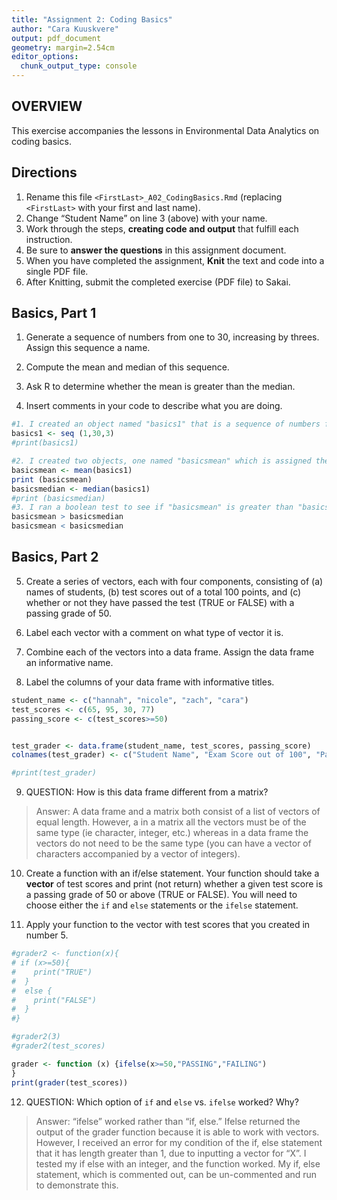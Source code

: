 ```yaml
---
title: "Assignment 2: Coding Basics"
author: "Cara Kuuskvere"
output: pdf_document
geometry: margin=2.54cm
editor_options: 
  chunk_output_type: console
---
```


## OVERVIEW

This exercise accompanies the lessons in Environmental Data Analytics on coding basics.

## Directions

1.  Rename this file `<FirstLast>_A02_CodingBasics.Rmd` (replacing `<FirstLast>` with your first and last name).
2.  Change "Student Name" on line 3 (above) with your name.
3.  Work through the steps, **creating code and output** that fulfill each instruction.
4.  Be sure to **answer the questions** in this assignment document.
5.  When you have completed the assignment, **Knit** the text and code into a single PDF file.
6.  After Knitting, submit the completed exercise (PDF file) to Sakai.

## Basics, Part 1

1.  Generate a sequence of numbers from one to 30, increasing by threes. Assign this sequence a name.

2.  Compute the mean and median of this sequence.

3.  Ask R to determine whether the mean is greater than the median.

4.  Insert comments in your code to describe what you are doing.

```r
#1. I created an object named "basics1" that is a sequence of numbers from 1 to 30 increasing by 3's. I then printed this sequence (and commented this action out) to review its outputs and check my work. 
basics1 <- seq (1,30,3)
#print(basics1)

#2. I created two objects, one named "basicsmean" which is assigned the mean value of the sequence "basics1". I then created a "basicsmedian" object, which is assigned the value fo the median of the sequence "basics1." I printed each of these to see their values, which I commented out since that was not requested. 
basicsmean <- mean(basics1)
print (basicsmean)
basicsmedian <- median(basics1)
#print (basicsmedian)
#3. I ran a boolean test to see if "basicsmean" is greater than "basicsmedian", and this returned the value of false. I also ran the boolean to see if the mean is less than the median, which also returned false -- therefore, the values are equal. 
basicsmean > basicsmedian
basicsmean < basicsmedian
```

## Basics, Part 2

5.  Create a series of vectors, each with four components, consisting of (a) names of students, (b) test scores out of a total 100 points, and (c) whether or not they have passed the test (TRUE or FALSE) with a passing grade of 50.

6.  Label each vector with a comment on what type of vector it is.

7.  Combine each of the vectors into a data frame. Assign the data frame an informative name.

8.  Label the columns of your data frame with informative titles.

```r
student_name <- c("hannah", "nicole", "zach", "cara")
test_scores <- c(65, 95, 30, 77)
passing_score <- c(test_scores>=50)


test_grader <- data.frame(student_name, test_scores, passing_score)
colnames(test_grader) <- c("Student Name", "Exam Score out of 100", "Passing?")

#print(test_grader)


```

9.  QUESTION: How is this data frame different from a matrix?

> Answer: A data frame and a matrix both consist of a list of vectors of equal length. However, a in a matrix all the vectors must be of the same type (ie character, integer, etc.) whereas in a data frame the vectors do not need to be the same type (you can have a vector of characters accompanied by a vector of integers). 

10. Create a function with an if/else statement. Your function should take a **vector** of test scores and print (not return) whether a given test score is a passing grade of 50 or above (TRUE or FALSE). You will need to choose either the `if` and `else` statements or the `ifelse` statement. 

11. Apply your function to the vector with test scores that you created in number 5.

```r
#grader2 <- function(x){
# if (x>=50){
#    print("TRUE")
#  }
#  else {
#    print("FALSE")
#  }
#}

#grader2(3)
#grader2(test_scores)

grader <- function (x) {ifelse(x>=50,"PASSING","FAILING")
}
print(grader(test_scores))
```

12. QUESTION: Which option of `if` and `else` vs. `ifelse` worked? Why?

> Answer: "ifelse" worked rather than "if, else." Ifelse returned the output of the grader function because it is able to work with vectors. However, I received an error for my condition of the if, else statement that it has length greater than 1, due to inputting a vector for "X". I tested my if else with an integer, and the function worked. My if, else statement, which is commented out, can be un-commented and run to demonstrate this.